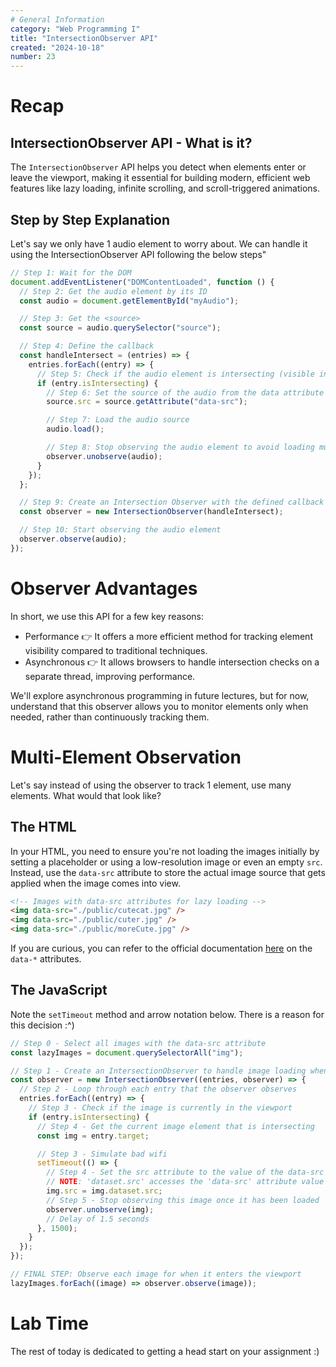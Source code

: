 ```yaml
---
# General Information
category: "Web Programming I"
title: "IntersectionObserver API"
created: "2024-10-18"
number: 23
---
```


# Recap

## IntersectionObserver API - What is it?

The `IntersectionObserver` API helps you detect when elements enter or leave the viewport, making it essential for building modern, efficient web features like lazy loading, infinite scrolling, and scroll-triggered animations.

## Step by Step Explanation

Let's say we only have 1 audio element to worry about. We can handle it using the IntersectionObserver API following the below steps"

```js
// Step 1: Wait for the DOM
document.addEventListener("DOMContentLoaded", function () {
  // Step 2: Get the audio element by its ID
  const audio = document.getElementById("myAudio");

  // Step 3: Get the <source>
  const source = audio.querySelector("source");

  // Step 4: Define the callback
  const handleIntersect = (entries) => {
    entries.forEach((entry) => {
      // Step 5: Check if the audio element is intersecting (visible in the viewport)
      if (entry.isIntersecting) {
        // Step 6: Set the source of the audio from the data attribute
        source.src = source.getAttribute("data-src");

        // Step 7: Load the audio source
        audio.load();

        // Step 8: Stop observing the audio element to avoid loading multiple calls
        observer.unobserve(audio);
      }
    });
  };

  // Step 9: Create an Intersection Observer with the defined callback
  const observer = new IntersectionObserver(handleIntersect);

  // Step 10: Start observing the audio element
  observer.observe(audio);
});
```

# Observer Advantages

In short, we use this API for a few key reasons:

- Performance 👉 It offers a more efficient method for tracking element visibility compared to traditional techniques.
- Asynchronous 👉 It allows browsers to handle intersection checks on a separate thread, improving performance.

We'll explore asynchronous programming in future lectures, but for now, understand that this observer allows you to monitor elements only when needed, rather than continuously tracking them.

# Multi-Element Observation

Let's say instead of using the observer to track 1 element, use many elements. What would that look like?

## The HTML

In your HTML, you need to ensure you're not loading the images initially by setting a placeholder or using a low-resolution image or even an empty `src`. Instead, use the `data-src` attribute to store the actual image source that gets applied when the image comes into view.

```html
<!-- Images with data-src attributes for lazy loading -->
<img data-src="./public/cutecat.jpg" />
<img data-src="./public/cuter.jpg" />
<img data-src="./public/moreCute.jpg" />
```

If you are curious, you can refer to the official documentation [here](https://developer.mozilla.org/en-US/docs/Web/HTML/Global_attributes/data-*) on the `data-*` attributes.

## The JavaScript

Note the `setTimeout` method and arrow notation below. There is a reason for this decision :^)

```js
// Step 0 - Select all images with the data-src attribute
const lazyImages = document.querySelectorAll("img");

// Step 1 - Create an IntersectionObserver to handle image loading when they enter the viewport
const observer = new IntersectionObserver((entries, observer) => {
  // Step 2 - Loop through each entry that the observer observes
  entries.forEach((entry) => {
    // Step 3 - Check if the image is currently in the viewport
    if (entry.isIntersecting) {
      // Step 4 - Get the current image element that is intersecting
      const img = entry.target;

      // Step 3 - Simulate bad wifi
      setTimeout(() => {
        // Step 4 - Set the src attribute to the value of the data-src attribute
        // NOTE: 'dataset.src' accesses the 'data-src' attribute value
        img.src = img.dataset.src;
        // Step 5 - Stop observing this image once it has been loaded
        observer.unobserve(img);
        // Delay of 1.5 seconds
      }, 1500);
    }
  });
});

// FINAL STEP: Observe each image for when it enters the viewport
lazyImages.forEach((image) => observer.observe(image));
```

# Lab Time

The rest of today is dedicated to getting a head start on your assignment :)
